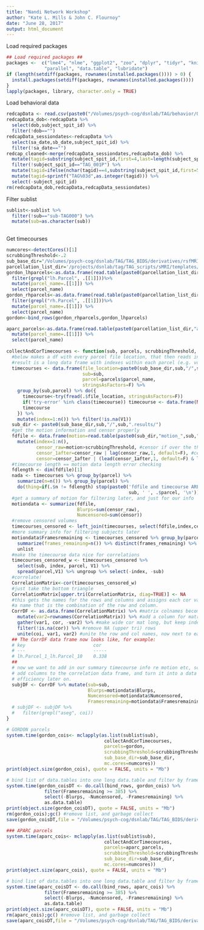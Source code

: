 ```yaml
---
title: "Nandi Network Workshop"
author: "Kate L. Mills & John C. Flournoy"
date: "June 28, 2017"
output: html_document
---
```


Load required packages
```r
## Load required packages ##
packages <-  c("lme4", "nlme", "ggplot2", "zoo", "dplyr", "tidyr", "knitr",
              "parallel", "data.table", "lubridate")
if (length(setdiff(packages, rownames(installed.packages()))) > 0) {
  install.packages(setdiff(packages, rownames(installed.packages())))  
}
lapply(packages, library, character.only = TRUE)
```


Load behavioral data
```r
redcapData <- read.csv(paste0("/Volumes/psych-cog/dsnlab/TAG/behavior/Questionnaires/Confidential/redcap_dates.csv"), header = TRUE, stringsAsFactors = FALSE)
redcapData_dob<-redcapData %>%
  select(dob,subject_spit_id) %>%
  filter(!dob=="")
redcapData_sessiondates<-redcapData %>%
  select(sa_date,sb_date,subject_spit_id) %>%
  filter(!sa_date=="")
redcap_cleaned<-merge(redcapData_sessiondates,redcapData_dob) %>%
  mutate(tagid=substring(subject_spit_id,first=4,last=length(subject_spit_id)))%>%
  filter(!subject_spit_id=="TAG_001P") %>%
  mutate(tagid=ifelse(nchar(tagid)==4,substring(subject_spit_id,first=5,last=length(subject_spit_id)),tagid)) %>%
  mutate(tagid=sprintf("TAG%03d",as.integer(tagid))) %>%
  select(-subject_spit_id)
rm(redcapData_dob,redcapData,redcapData_sessiondates)
```

Filter sublist
```r
sublist<-sublist %>%
  filter(!sub=="sub-TAG000") %>%
  mutate(sub=as.character(sub))
  
```

Get timecourses
```r
numcores<-detectCores()[1]
scrubbingThreshold<-.2
sub_base_dir="/Volumes/psych-cog/dsnlab/TAG/TAG_BIDS/derivatives/rsfMRI_preproc_noFDscrub/rsfMRI_preproc_noFDscrub/"
parcellation_list_dir='/projects/dsnlab/tag/TAG_scripts/sMRI/templates/lists/'
gordon_lhparcels<-as.data.frame(read.table(paste0(parcellation_list_dir,"lhlabels.txt"))[[1]]) %>%
  filter(grepl("lh.Parcel", .[[1]]))%>%
  mutate(parcel_name=.[[1]]) %>%
  select(parcel_name)
gordon_rhparcels<-as.data.frame(read.table(paste0(parcellation_list_dir,"rhlabels.txt"))[[1]]) %>%
  filter(grepl("rh.Parcel", .[[1]]))%>%
  mutate(parcel_name=.[[1]]) %>%
  select(parcel_name)
gordon<-bind_rows(gordon_rhparcels,gordon_lhparcels)

aparc_parcels<-as.data.frame(read.table(paste0(parcellation_list_dir,"aparcrois.txt"))[[1]]) %>%
  mutate(parcel_name=.[[1]]) %>%
  select(parcel_name)
  
collectAndCorTimecourses <- function(sub, parcels, scrubbingThreshold, sub_base_dir) {
  #below makes a df with every parcel file location, that then reads in the data from that parcel.
  #result is a long data frame with indexes within each parcel (e.g. volume number 1:514)
  timecourses <- data.frame(file_location=paste0(sub_base_dir,sub,"/",sub,".results/timecourses/",sub,'_',parcels$parcel_name,'.txt'),
                            sub=sub,
                            parcel=parcels$parcel_name,
                            stringsAsFactors=F) %>%
    group_by(sub,parcel) %>% do({
      timecourse<-try(fread(.$file_location, stringsAsFactors=F))
      if('try-error' %in% class(timecourse)) timecourse <- data.frame(NA)
      timecourse
    }) %>%
    mutate(index=1:n()) %>% filter(!is.na(V1))
  sub_dir <- paste0(sub_base_dir,sub,"/",sub,".results/")
  #get the motion information and censor properly
  fdfile <- data.frame(motion=read.table(paste0(sub_dir,"motion_",sub,"_enorm.1D"))$V1) %>%
    mutate(index=1:n(),
           censor_raw=motion>scrubbingThreshold, #censor if over the threshold
           censor_1after=censor_raw | lag(censor_raw,1, default=F), #censor 1 after any censored vols
           censor=censor_1after | (lead(censor_1after,1, default=F) & lag(censor_1after,1, default=F))) #censor any vols between censored vols
  #timecourse length == motion data length error checking
  fdlength <- dim(fdfile)[1]
  nada <- timecourses %>% group_by(parcel) %>%
    summarize(n=n()) %>% group_by(parcel) %>%
    do(thing=if(.$n != fdlength) stop(paste0('fdfile and timecourse ARE NOT SAME LENGTH!!!',
                                             sub, ' ', .$parcel, '\n')))
  #get a summary of motion for filtering later, and just for our info
  motiondata <- summarize(fdfile,
                          Blurps=sum(censor_raw),
                          Numcensored=sum(censor))
  #remove censored volumes
  timecourses_censored <- left_join(timecourses, select(fdfile,index,censor)) %>% filter(!censor)
  #more summary info for filtering subjects later
  motiondata$Framesremaining <- timecourses_censored %>% group_by(parcel) %>% 
    summarize(frames_remaining=n()) %>% distinct(frames_remaining) %>%
    unlist  
  #make the timecourse data nice for correlations
  timecourses_censored_w <- timecourses_censored %>% 
    select(sub, index, parcel, V1) %>% 
    spread(parcel,V1) %>% ungroup %>% select(-index, -sub)
  #correlate!
  CorrelationMatrix<-cor(timecourses_censored_w)
  #just take the bottom triangle
  CorrelationMatrix[upper.tri(CorrelationMatrix, diag=TRUE)] <- NA
  #this gets the names for the rows and columns and assigns each cor value
  #a name that is the combination of the row and column.
  CorrDF <- as.data.frame(CorrelationMatrix) %>% #matrix colnames become df column names
    mutate(var2=rownames(CorrelationMatrix)) %>% #add a column for matrix row names
    gather(var1, cor, -var2) %>% #make wide cor mat long, but keep indexed by matrix row name
    filter(!is.na(cor)) %>% #remove NA (upper tri) rows
    unite(coi, var1, var2) #unite the row and col names, now next to each other, into a single name.
  ## The CorrDF data frame now looks like, for example:
  # key                         cor
  # ---                         -----
  # lh.Parcel_1_lh.Parcel_10    0.338
  ##
  # now we want to add in our summary timecourse info re motion etc, so we just 
  # add columns to the correlation data frame, and turn it into a data table for
  # efficiency later on.
  subjDF <- CorrDF %>% mutate(sub=sub, 
                              Blurps=motiondata$Blurps,
                              Numcensored=motiondata$Numcensored,
                              Framesremaining=motiondata$Framesremaining) %>% as.data.table
  # subjDF <- subjDF %>%
  #   filter(grepl("aseg", coi))
}

# GORDON parcels
system.time(gordon_cois<- mclapply(as.list(sublist$sub),
                                    collectAndCorTimecourses, 
                                    parcels=gordon,
                                    scrubbingThreshold=scrubbingThreshold, 
                                    sub_base_dir=sub_base_dir,
                                    mc.cores=numcores))
print(object.size(gordon_cois), quote = FALSE, units = "Mb")

# bind list of data.tables into one long data.table and filter by frames remaining (< 5 mins)
system.time(gordon_coisDT <- do.call(bind_rows, gordon_cois) %>% 
              filter(Framesremaining >= 385) %>%
              select(-Blurps, -Numcensored, -Framesremaining) %>%  
              as.data.table)
print(object.size(gordon_coisDT), quote = FALSE, units = "Mb")
rm(gordon_cois);gc() #remove list, and garbage collect
save(gordon_coisDT,file = "/Volumes/psych-cog/dsnlab/TAG/TAG_BIDS/derivatives/Nandi_NetworkWorkshop/gordon_coisDT.RDS")

### APARC parcels
system.time(aparc_cois<- mclapply(as.list(sublist$sub),
                                    collectAndCorTimecourses, 
                                    parcels=aparc_parcels,
                                    scrubbingThreshold=scrubbingThreshold, 
                                    sub_base_dir=sub_base_dir,
                                    mc.cores=numcores))
print(object.size(aparc_cois), quote = FALSE, units = "Mb")

# bind list of data.tables into one long data.table and filter by frames remaining (< 5 mins)
system.time(aparc_coisDT <- do.call(bind_rows, aparc_cois) %>% 
              filter(Framesremaining >= 385) %>%
              select(-Blurps, -Numcensored, -Framesremaining) %>%  
              as.data.table)
print(object.size(aparc_coisDT), quote = FALSE, units = "Mb")
rm(aparc_cois);gc() #remove list, and garbage collect
save(aparc_coisDT,file = "/Volumes/psych-cog/dsnlab/TAG/TAG_BIDS/derivatives/Nandi_NetworkWorkshop/aparc_coisDT.RDS")
```
